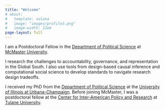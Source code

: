 ```yaml
---
title: "Welcome"
# about:
#   template: solana
#   image: "images/profile3.png"
#   image-width: 12em
page-layout: full
---
```


I am a Postdoctoral Fellow in the [Department of Political Science](https://www.mcmaster.ca/) at [McMaster University](https://politicalscience.mcmaster.ca/).

<!-- Methods version -->
<!-- I use tools from design-based causal inference and computational social science to develop standards to navigate research design tradeoffs. My substantive work focuses on the challenges to accountability, governance, and representation in the Global South. -->

<!-- CP version -->
I research the challenges to accountability, governance, and representation in the Global South. I also use tools from design-based causal inference and computational social science to develop standards to navigate research design tradeoffs.

I received my PhD from the [Department of Political Science](https://pol.illinois.edu/) at the [University of Illinois at Urbana-Champaign](https://illinois.edu/). Before joining McMaster, I was a postdoctoral fellow at the [Center for Inter-American Policy and Research](https://stonecenter.tulane.edu/cipr) at [Tulane University](https://tulane.edu/).